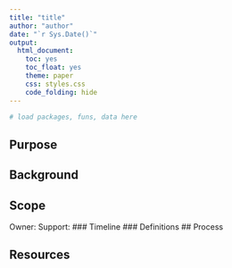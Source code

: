 ```yaml
---
title: "title"
author: "author"
date: "`r Sys.Date()`"
output:
  html_document:
    toc: yes
    toc_float: yes
    theme: paper
    css: styles.css
    code_folding: hide
---
```


```r
# load packages, funs, data here
```
## Purpose

## Background

## Scope
Owner: Support:
### Timeline
### Definitions
## Process

## Resources


